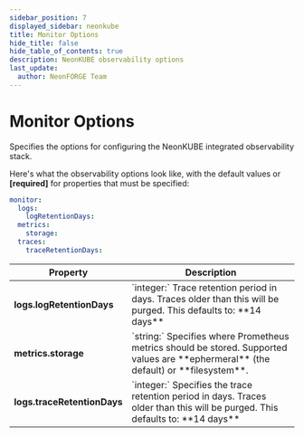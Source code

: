 ```yaml
---
sidebar_position: 7
displayed_sidebar: neonkube
title: Monitor Options
hide_title: false
hide_table_of_contents: true
description: NeonKUBE observability options
last_update:
  author: NeonFORGE Team
---
```



# Monitor Options

Specifies the options for configuring the NeonKUBE integrated observability stack.

Here's what the observability options look like, with the default values or **[required]** for properties that must be
specified:

```yaml
monitor:
  logs:
    logRetentionDays:
  metrics:
    storage:
  traces:
    traceRetentionDays:
```

<table>
  <thead>
    <th>Property</th>
    <th>Description</th>
  </thead>
  <tr>
    <td>
      <b>logs.logRetentionDays</b>
    </td>
    <td>
      `integer:` Trace retention period in days. Traces older than this will be purged. This defaults to: **14 days**
    </td>
  </tr>
  <tr>
    <td>
      <b>metrics.storage</b>
    </td>
    <td>
      `string:` Specifies where Prometheus metrics should be stored. Supported values are **ephermeral** (the default)
      or **filesystem**.
    </td>
  </tr>
  <tr>
    <td>
      <b>logs.traceRetentionDays</b>
    </td>
    <td>
      `integer:` Specifies the trace retention period in days. Traces older than this will be purged. This defaults to:
      **14 days**
    </td>
  </tr>
</table>
